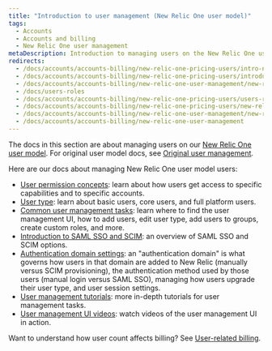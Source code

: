 ```yaml
---
title: "Introduction to user management (New Relic One user model)"
tags:
  - Accounts
  - Accounts and billing
  - New Relic One user management
metaDescription: Introduction to managing users on the New Relic One user model.
redirects:
  - /docs/accounts/accounts-billing/new-relic-one-pricing-users/intro-new-relic-user-management
  - /docs/accounts/accounts-billing/new-relic-one-pricing-users/introduction-managing-users
  - /docs/accounts/accounts-billing/new-relic-one-user-management/new-relic-one-user-model-understand-user-structure
  - /docs/users-roles
  - /docs/accounts/accounts-billing/new-relic-one-pricing-users/users-roles
  - /docs/accounts/accounts-billing/new-relic-one-pricing-users/new-relic-one-user-model
  - /docs/accounts/accounts-billing/new-relic-one-user-management/new-relic-one-user-model
  - /docs/accounts/accounts-billing/new-relic-one-user-management
---
```


The docs in this section are about managing users on our [New Relic One user model](/docs/accounts/original-accounts-billing/original-product-based-pricing/overview-user-models). For original user model docs, see [Original user management](/docs/accounts/original-accounts-billing/original-users-roles). 

Here are our docs about managing New Relic One user model users: 

* [User permission concepts](/docs/accounts/accounts-billing/new-relic-one-user-management/user-management-concepts): learn about how users get access to specific capabilities and to specific accounts. 
* [User type](/docs/accounts/accounts-billing/new-relic-one-user-management/user-type): learn about basic users, core users, and full platform users. 
* [Common user management tasks](/docs/accounts/accounts-billing/new-relic-one-user-management/user-management-ui-and-tasks/): learn where to find the user management UI, how to add users, edit user type, add users to groups, create custom roles, and more. 
* [Introduction to SAML SSO and SCIM](/docs/accounts/accounts-billing/new-relic-one-user-management/introduction-saml-scim): an overview of SAML SSO and SCIM options. 
* [Authentication domain settings](/docs/accounts/accounts-billing/new-relic-one-pricing-users/configure-authentication-domains): an "authentication domain" is what governs how users in that domain are added to New Relic (manually versus SCIM provisioning), the authentication method used by those users (manual login versus SAML SSO), managing how users upgrade their user type, and user session settings.
* [User management tutorials](/docs/accounts/accounts-billing/new-relic-one-user-management/tutorial-add-new-user-groups-roles-new-relic-one-user-model): more in-depth tutorials for user management tasks.  
* [User management UI videos](/docs/accounts/accounts-billing/new-relic-one-user-management/user-mgmt-videos): watch videos of the user management UI in action. 

Want to understand how user count affects billing? See [User-related billing](/docs/accounts/accounts-billing/new-relic-one-pricing-users/new-relic-one-pricing-billing#user-count).
